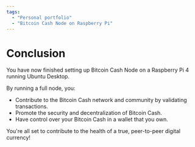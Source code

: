 ```yaml
---
tags:
  - "Personal portfolio"
  - "Bitcoin Cash Node on Raspberry Pi"
---
```


# Conclusion

You have now finished setting up Bitcoin Cash Node on a Raspberry Pi 4 running Ubuntu Desktop.

By running a full node, you:

- Contribute to the Bitcoin Cash network and community by validating transactions.
- Promote the security and decentralization of Bitcoin Cash.
- Have control over your Bitcoin Cash in a wallet that you own.

You're all set to contribute to the health of a true, peer-to-peer digital currency!
